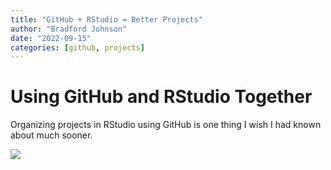```yaml
---
title: "GitHub + RStudio = Better Projects"
author: "Bradford Johnson"
date: "2022-09-15"
categories: [github, projects]
---
```


# Using GitHub and RStudio Together

Organizing projects in RStudio using GitHub is one thing I wish I had known about much sooner.

![](yancy-min-842ofHC6MaI-unsplash.jpg)
